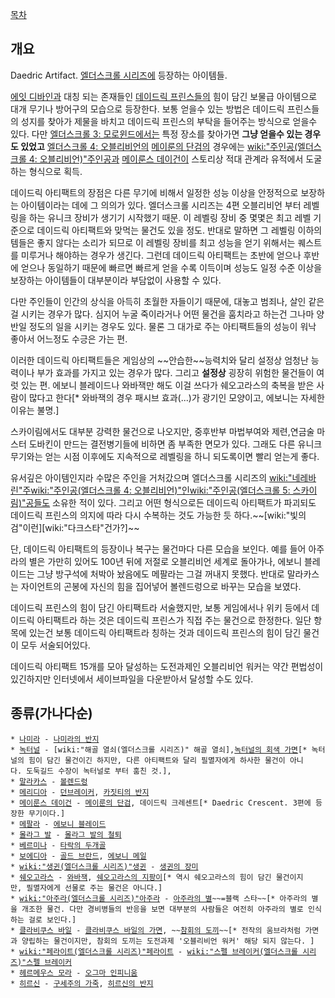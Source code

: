 [[목차]]
== 개요 ==
Daedric Artifact. [[엘더스크롤 시리즈]]에 등장하는 아이템들.

[[에잇 디바인]]과 대칭 되는 존재들인 [[데이드릭 프린스]]들의 힘이 담긴 보물급 아이템으로 대개 무기나 방어구의 모습으로 등장한다. 보통 얻을수 있는 방법은 데이드릭 프린스들의 성지를 찾아가 제물을 바치고 데이드릭 프린스의 부탁을 들어주는 방식으로 얻을수 있다. 다만 [[엘더스크롤 3: 모로윈드]]에서는 특정 장소를 찾아가면 '''그냥 얻을수 있는 경우도 있었고''' [[엘더스크롤 4: 오블리비언]]의 [[메이룬의 단검]]의 경우에는 [[wiki:"주인공(엘더스크롤 4: 오블리비언)"주인공]]과 [[메이룬스 데이건]]이 스토리상 적대 관계라 유적에서 도굴하는 형식으로 획득.

데이드릭 아티팩트의 장점은 다른 무기에 비해서 일정한 성능 이상을 안정적으로 보장하는 아이템이라는 데에 그 의의가 있다. 엘더스크롤 시리즈는 4편 오블리비언 부터 레벨링을 하는 유니크 장비가 생기기 시작했기 때문. 이 레벨링 장비 중 몇몇은 최고 레벨 기준으로 데이드릭 아티팩트와 맞먹는 물건도 있을 정도. 반대로 말하면 그 레벨링 이하의 템들은 좋지 않다는 소리가 되므로 이 레벨링 장비를 최고 성능을 얻기 위해서는 퀘스트를 미루거나 해야하는 경우가 생긴다. 그런데 데이드릭 아티팩트는 초반에 얻으나 후반에 얻으나 동일하기 때문에 빠르면 빠르게 얻을 수록 이득이며 성능도 일정 수준 이상을 보장하는 아이템들이 대부분이라 부담없이 사용할 수 있다.

다만 주인들이 인간의 상식을 아득히 초월한 자들이기 때문에, 대놓고 범죄나, 살인 같은걸 시키는 경우가 많다. 심지어 누굴 죽이라거나 어떤 물건을 훔치라고 하는건 그나마 양반일 정도의 일을 시키는 경우도 있다. 물론 그 대가로 주는 아티팩트들의 성능이 워낙 좋아서 어느정도 수긍은 가는 편.

이러한 데이드릭 아티팩트들은 게임상의 ~~안습한~~능력치와 달리 설정상 엄청난 능력이나 부가 효과를 가지고 있는 경우가 많다. 그리고 '''설정상''' 굉장히 위험한 물건들이 여럿 있는 편. 에보니 블레이드나 와바잭만 해도 이걸 쓰다가 쉐오고라스의 축복을 받은 사람이 많다고 한다[* 와바잭의 경우 패시브 효과(...)가 광기인 모양이고, 에보니는 자세한 이유는 불명.]  

스카이림에서도 대부분 강력한 물건으로 나오지만, 중후반부 마법부여와 제련,연금술 마스터 도바킨이 만드는 결전병기들에 비하면 좀 부족한 면모가 있다. 그래도 다른 유니크 무기와는 얻는 시점 이후에도 지속적으로 레벨링을 하니 되도록이면 빨리 얻는게 좋다. 

유서깊은 아이템인지라 수많은 주인을 거처갔으며 엘더스크롤 시리즈의 [[wiki:"네레바린"주]][[wiki:"주인공(엘더스크롤 4: 오블리비언)"인]][[wiki:"주인공(엘더스크롤 5: 스카이림)"공]]들도 소유한 적이 있다. 그리고 어떤 형식으로든 데이드릭 아티팩트가 파괴되도 데이드릭 프린스의 의지에 따라 다시 수복하는 것도 가능한 듯 하다.~~[wiki:"빛의 검"이런][wiki:"다크스타"건가?]~~

단, 데이드릭 아티팩트의 등장이나 복구는 물건마다 다른 모습을 보인다. 예를 들어 아주라의 별은 가만히 있어도 100년 뒤에 저절로 오블리비언 세계로 돌아가나, 에보니 블레이드는 그냥 방구석에 처박아 놨음에도 메팔라는 그걸 꺼내지 못했다. 반대로 말라카스는 자이언트의 곤봉에 자신의 힘을 집어넣어 볼렌드렁으로 바꾸는 모습을 보였다.  

데이드릭 프린스의 힘이 담긴 아티팩트라 서술했지만, 보통 게임에서나 위키 등에서 데이드릭 아티팩트라 하는 것은 데이드릭 프린스가 직접 주는 물건으로 한정한다. 일단 항목에 있는건 보통 데이드릭 아티팩트라 칭하는 것과 데이드릭 프린스의 힘이 담긴 물건이 모두 서술되어있다.

데이드릭 아티팩트 15개를 모아 달성하는 도전과제인 오블리비언 워커는 약간 편법성이 있긴하지만 인터넷에서 세이브파일을 다운받아서 달성할 수도 있다.


== 종류(가나다순) ==
 * [[나미라]] - [[나미라의 반지]]
 * [[녹터널]] - [wiki:"해골 열쇠(엘더스크롤 시리즈)" 해골 열쇠],[[녹터널의 회색 가면]][* 녹터널의 힘이 담긴 물건이긴 하지만, 다른 아티팩트와 달리 필멸자에게 하사한 물건이 아니다. 도둑길드 수장이 녹터널로 부터 훔친 것.],
 * [[말라카스]] - [[볼렌드렁]]
 * [[메리디아]] - [[던브레이커]], [[카짓티의 반지]]
 * [[메이룬스 데이건]] - [[메이룬의 단검]], 데이드릭 크레센트[* Daedric Crescent. 3편에 등장한 무기이다.]
 * [[메팔라]] - [[에보니 블레이드]]
 * [[몰라그 발]] - [[몰라그 발의 철퇴]]
 * [[베르미나]] - [[타락의 두개골]]
 * [[보에디아]] - [[골드 브란드]], [[에보니 메일]]
 * [[wiki:"생귄(엘더스크롤 시리즈)"생귄]] - [[생귄의 장미]]
 * [[쉐오고라스]] - [[와바잭]], [[쉐오고라스의 지팡이]][* 역시 쉐오고라스의 힘이 담긴 물건이지만, 필멸자에게 선물로 주는 물건은 아니다.]
 * [[wiki:"아주라(엘더스크롤 시리즈)"아주라]] - [[아주라의 별]]~~=블랙 스타~~[* 아주라의 별을 개조한 물건. 다만 경비병들의 반응을 보면 대부분의 사람들은 여전히 아주라의 별로 인식하는 걸로 보인다.]
 * [[클라비쿠스 바일]] - [[클라비쿠스 바일의 가면]], ~~[[참회의 도끼]]~~[* 전작의 움브라처럼 가면과 양립하는 물건이지만, 참회의 도끼는 도전과제 '오블리비언 워커' 해당 되지 않는다. ]
 * [[wiki:"페라이트(엘더스크롤 시리즈)"페라이트]] - [[wiki:"스펠 브레이커(엘더스크롤 시리즈)"스펠 브레이커]]
 * [[헤르메우스 모라]] - [[오그마 인피니움]]
 * [[히르신]] - [[구세주의 가죽]], [[히르신의 반지]]
